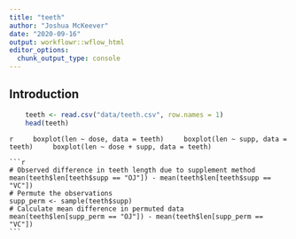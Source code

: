 ```yaml
---
title: "teeth"
author: "Joshua McKeever"
date: "2020-09-16"
output: workflowr::wflow_html
editor_options:
  chunk_output_type: console
---
```


## Introduction

```r
    teeth <- read.csv("data/teeth.csv", row.names = 1)
    head(teeth)
```

```r
    boxplot(len ~ dose, data = teeth)
    boxplot(len ~ supp, data = teeth)
    boxplot(len ~ dose + supp, data = teeth)
    ```
    
    ```r
    # Observed difference in teeth length due to supplement method
    mean(teeth$len[teeth$supp == "OJ"]) - mean(teeth$len[teeth$supp == "VC"])
    # Permute the observations
    supp_perm <- sample(teeth$supp)
    # Calculate mean difference in permuted data
    mean(teeth$len[supp_perm == "OJ"]) - mean(teeth$len[supp_perm == "VC"])
    ```
